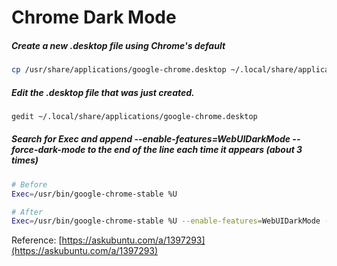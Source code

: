 # Chrome Dark Mode
##### Create a new .desktop file using Chrome's default
```bash copy
cp /usr/share/applications/google-chrome.desktop ~/.local/share/applications/google-chrome.desktop
```
##### Edit the .desktop file that was just created.
```bash copy
gedit ~/.local/share/applications/google-chrome.desktop
```
##### Search for Exec and append --enable-features=WebUIDarkMode --force-dark-mode to the end of the line each time it appears (about 3 times)
```bash copy
# Before
Exec=/usr/bin/google-chrome-stable %U
```
```bash copy
# After
Exec=/usr/bin/google-chrome-stable %U --enable-features=WebUIDarkMode --force-dark-mode
```

Reference: [https://askubuntu.com/a/1397293](https://askubuntu.com/a/1397293)